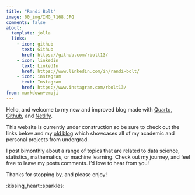 ```yaml
---
title: "Randi Bolt"
image: 00_img/IMG_7168.JPG
comments: false
about:
  template: jolla
  links:
    - icon: github
      text: Github
      href: https://github.com/rbolt13/
    - icon: linkedin
      text: LinkedIn
      href: https://www.linkedin.com/in/randi-bolt/
    - icon: instagram
      text: Instagram
      href: https://www.instagram.com/rbolt13/
from: markdown+emoji
---
```


Hello, and welcome to my new and improved blog made with [Quarto](https://quarto.org/), [Github](https://github.com/), and [Netlify](https://www.netlify.com/).

This website is currently under construction so be sure to check out the links below and my [old blog](https://rbolt2.netlify.app/) which showcases all of my academic and personal projects from undergrad.

I post bimonthly about a range of topics that are related to data science, statistics, mathematics, or machine learning. Check out my journey, and feel free to leave my posts comments. I'd love to hear from you!

Thanks for stopping by, and please enjoy!

:kissing_heart::sparkles:
